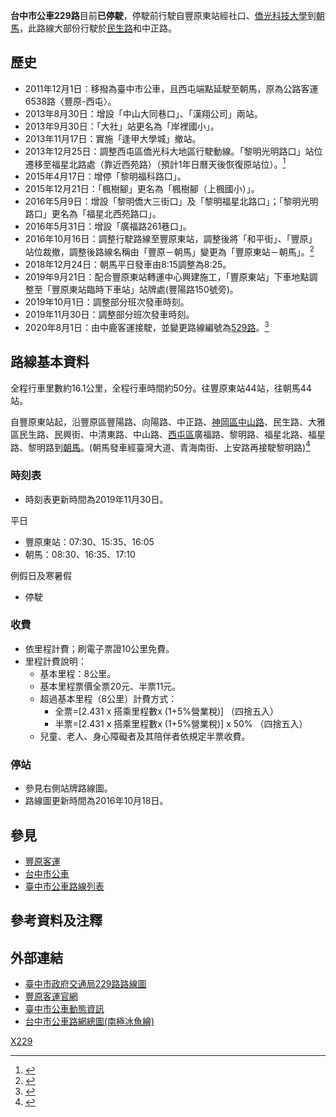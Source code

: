 
{{Infobox Bus Route
| image=[[File:Fybus_638-FX_(臺中市公車229路)1.JPG|300px]]
| number= 台中市公車229路（2020年）
| manager= [[臺中市政府交通局|臺中市政府交通局]]公共運輸處
| operator= [[豐原客運|豐原客運]]
| garage=
| length= 約16.1公里
| time= 約50分
| start= 豐原東站
| via= 媽祖廟<br>社口<br>[[大雅區|大雅]]<br>八張犁<br>[[僑光科技大學|僑光科技大學]]
| end= [[朝馬|朝馬]]
| level= 平日：07:25-16:05<br>例假日及寒暑假停駛
| level1= 平日：08:25-17:05<br>例假日及寒暑假停駛
| frequency= 固定班次<ref>{{Cite web |url=http://www.fybus.com.tw/data/city/229.htm |title=豐原客運229路時刻表 |access-date=2013-08-29 |archive-date=2020-07-11 |archive-url=https://web.archive.org/web/20200711052545/http://www.fybus.com.tw/data/city/229.htm |dead-url=yes }}</ref>
| frequency1= 平日：6班<br>假日：例假日及寒暑假停駛
| Other_route=
| vehicle=
| Fare= 依里程計費
| compete= [[台中市公車228路|台中市公車228路]]
| bgcolor= white
| fontcolor= gray
}}

'''台中市公車229路'''目前'''已停駛'''，停駛前行駛自豐原東站經社口、[[僑光科技大學|僑光科技大學]]到[[朝馬|朝馬]]，此路線大部份行駛於[[民生路_(台中市)|民生路]]和中正路。

==歷史==
*2011年12月1日：移撥為臺中市公車，且西屯端點延駛至朝馬，原為公路客運6538路〈豐原-西屯〉。
*2013年8月30日：增設「中山大同巷口」、「漢翔公司」兩站。
*2013年9月30日：「大社」站更名為「岸裡國小」。
*2013年11月17日：實施「逢甲大學城」撤站。
*2013年12月25日：調整西屯區僑光科大地區行駛動線。「黎明光明路口」站位遷移至福星北路處（靠近西苑路）（預計1年日曆天後恢復原站位）。<ref>{{Cite web |url=http://www.fybus.com.tw/bus8.htm |title=豐原客運更改路線 |accessdate=2014-03-02 |archive-date=2014-07-05 |archive-url=https://web.archive.org/web/20140705043940/http://www.fybus.com.tw/bus8.htm |dead-url=no }}</ref>
*2015年4月17日：增停「黎明福科路口」。
*2015年12月21日：「楓樹腳」更名為「楓樹腳（上楓國小）」。
*2016年5月9日：增設「黎明僑大三街口」及「黎明福星北路口」；「黎明光明路口」更名為「福星北西苑路口」。
*2016年5月31日：增設「廣福路261巷口」。
*2016年10月16日：調整行駛路線至豐原東站，調整後將「和平街」、「豐原」站位裁撤，調整後路線名稱由「豐原－朝馬」變更為「豐原東站－朝馬」。<ref>{{Cite web |url=http://www.traffic.taichung.gov.tw/news/index-1.asp?Parser=9,4,20,,,,5893 |title=因應台中鐵路高架化通車，10/16(日)起豐原火車站公車停靠站位調整資訊 |access-date=2016-10-18 |archive-date=2020-11-26 |archive-url=https://web.archive.org/web/20201126035501/https://www.traffic.taichung.gov.tw/news/index-1.asp?Parser=9,4,20,,,,5893 |dead-url=no }}</ref>
*2018年12月24日：朝馬平日發車由8:15調整為8:25。
*2019年9月21日：配合豐原東站轉運中心興建施工，「豐原東站」下車地點調整至「豐原東站臨時下車站」站牌處(豐陽路150號旁)。
*2019年10月1日：調整部分班次發車時刻。
*2019年11月30日：調整部分班次發車時刻。
*2020年8月1日：由中鹿客運接駛，並變更路線編號為[[台中市公車529路|529路]]。<ref>{{Cite web |url=http://www.fybus.com.tw/news/229.htm |title=豐原客運229路由中鹿客運接駛公告 |accessdate=2020-07-11 |archive-date=2020-07-11 |archive-url=https://web.archive.org/web/20200711061903/http://www.fybus.com.tw/news/229.htm |dead-url=no }}</ref>

==路線基本資料==
全程行車里數約16.1公里，全程行車時間約50分。往豐原東站44站，往朝馬44站。

自豐原東站起，沿豐原區豐陽路、向陽路、中正路、[[神岡區|神岡區]][[中山路_(神岡區)|中山路]]、民生路、大雅區民生路、民興街、中清東路、中山路、[[西屯區|西屯區]]廣福路、黎明路、福星北路、福星路、黎明路到[[朝馬|朝馬]]。(朝馬發車經臺灣大道、青海南街、上安路再接駛黎明路)<ref>{{Cite web |url=http://www.fybus.com.tw/data/city/229.jpg |title=豐原客運229路路線圖 |access-date=2013-08-29 |archive-date=2019-05-02 |archive-url=https://web.archive.org/web/20190502051323/http://www.fybus.com.tw/data/city/229.jpg |dead-url=yes }}</ref>

===時刻表===
*時刻表更新時間為2019年11月30日。
平日
*豐原東站：07:30、15:35、16:05
*朝馬：08:30、16:35、17:10

例假日及寒暑假
*停駛

===收費===
*依里程計費；刷電子票證10公里免費。
*里程計費說明：
**基本里程：8公里。
**基本里程票價全票20元、半票11元。
**超過基本里程（8公里）計費方式：
***全票=[2.431 x 搭乘里程數x (1+5%營業稅)] （四捨五入）
***半票=[2.431 x 搭乘里程數x (1+5%營業稅)] x 50% （四捨五入）
**兒童、老人、身心障礙者及其陪伴者依規定半票收費。

===停站===
*參見右側站牌路線圖。
*路線圖更新時間為2016年10月18日。
{{BS-map
|title=台中市公車229路站牌
|legend=0
|lua=1
|map=
KBHFa~~'''豐原東站'''
BHF~~媽祖廟
BHF~~豐原郵局
BHF~~慈龍寺
BHF~~中正圓環西路口
BHF~~三光新村
BHF~~忠勤新村
BHF~~社皮鐵路巷
BHF~~臺豐社區
BHF~~岸裡國小
BHF~~望寮
BHF~~紅瓦厝口
BHF~~社口
BHF~~社南廟
BHF~~頂牛埔
BHF~~三采幼稚園
BHF~~牛埔仔
BHF~~億鴻新村
BHF~~楓樹腳（上楓國小）
BHF~~下楓樹腳
BHF~~達聲
BHF~~雅洲新城
BHF~~大榮橋
BHF~~玉山銀行大雅分行
BHF~~大雅
BHF~~中山中清路口
BHF~~福志
BHF~~下橫山
BHF~~中山大同巷口
BHF~~廣福中科路口
BHF~~廣福路261巷口
BHF~~八張犁
BHF~~黎明僑大三街口
BHF~~黎明福星北路口
BHF~~福星北西苑路口
BHF~~僑光科技大學
BHF~~漢翔公司（星享道）
BHF~~集福堂
BHF~~福星同心路口
BHF~~黎明福科路口
BHF~~西屯派出所
BHF~~西屯郵局
BS2+l\BS2+r
'''朝馬（黎明路）'''! !BHF(R)f\STR
STRl\STRr
}}

==參見==
*[[豐原客運|豐原客運]]
*[[台中市公車|台中市公車]]
*[[臺中市公車路線列表|臺中市公車路線列表]]

==參考資料及注釋==
<div class="references-2column">
<references />
</div>

==外部連結==
*[http://www.traffic.taichung.gov.tw/form/index-1.asp?Parser=3,7,161,52,,,466,23,,,4 臺中市政府交通局229路路線圖] {{Wayback|url=http://www.traffic.taichung.gov.tw/form/index-1.asp?Parser=3,7,161,52,,,466,23,,,4 |date=20190503004122 }}
*[http://www.fybus.com.tw 豐原客運官網]{{Wayback|url=http://www.fybus.com.tw/ |date=20190704213901 }}
*[http://citybus.taichung.gov.tw/tcbus2/ 臺中市公車動態資訊]{{Wayback|url=http://citybus.taichung.gov.tw/tcbus2/ |date=20140412110242 }}
*[https://web.archive.org/web/20131012090254/http://ilearn.fcu.edu.tw/bbcswebdav/users/t98023/TCBline.pdf 台中市公車路網總圖(南極冰魚繪)]

{{臺中市市區公車}}
[[Category:台中市公車路線|X229]]
